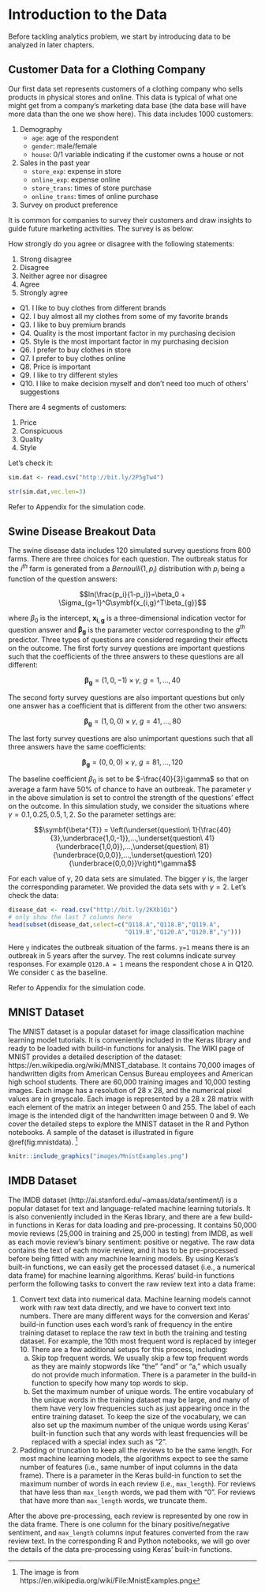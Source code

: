 # Introduction to the Data

Before tackling analytics problem, we start by introducing data to be analyzed in later chapters. 

## Customer Data for a Clothing Company

Our first data set represents customers of a clothing company who sells products in physical stores and online. This data is typical of what one might get from a company's marketing data base (the data base will have more data than the one we show here). This data includes 1000 customers: 

1. Demography
    - `age`: age of the respondent
    - `gender`: male/female
    - `house`: 0/1 variable indicating if the customer owns a house or not

1. Sales in the past year
    - `store_exp`: expense in store
    - `online_exp`: expense online
    - `store_trans`: times of store purchase
    - `online_trans`: times of online purchase

1. Survey on product preference

It is common for companies to survey their customers and draw insights to guide future marketing activities. The survey is as below:

How strongly do you agree or disagree with the following statements:

1. Strong disagree
1. Disagree
1. Neither agree nor disagree
1. Agree
1. Strongly agree

- Q1. I like to buy clothes from different brands
- Q2. I buy almost all my clothes from some of my favorite brands
- Q3. I like to buy premium brands
- Q4. Quality is the most important factor in my purchasing decision
- Q5. Style is the most important factor in my purchasing decision
- Q6. I prefer to buy clothes in store
- Q7. I prefer to buy clothes online
- Q8. Price is important 
- Q9. I like to try different styles
- Q10. I like to make decision myself and don't need too much of others' suggestions 

There are 4 segments of customers: 

1. Price
1. Conspicuous
1. Quality
1. Style

Let's check it:

```r
sim.dat <- read.csv("http://bit.ly/2P5gTw4")
```

```r
str(sim.dat,vec.len=3)
```

Refer to Appendix for the simulation code.

<!--
## Customer Satisfaction Survey Data from Airline Company

This data set is from a customer satisfaction survey for three airline companies. There are `N=1000` respondents and 15 questions. The market researcher asked respondents to recall the experience with different airline companies and assign a score (1-9) to each airline company for all the 15 questions. The higher the score, the more satisfied the customer to the specific item. The 15 questions are of 4 types (the variable names are in the  parentheses):


- How satisfied are you with our______?

1. Ticketing
    - Ease of making reservation（Easy_Reservation）
    - Availability of preferred seats（Preferred_Seats）
    - Variety of flight options（Flight_Options）
    - Ticket prices（Ticket_Prices）
1. Aircraft
    - Seat comfort（Seat_Comfort）
    - Roominess of seat area（Seat_Roominess）
    - Availability of Overhead（Overhead_Storage）
    - Cleanliness of aircraft（Clean_Aircraft）
1. Service
    - Courtesy of flight attendant（Courtesy）
    - Friendliness（Friendliness）
    - Helpfulness（Helpfulness）
    - Food and drinks（Service）
1. General
    - Overall satisfaction（Satisfaction）
    - Purchase again（Fly_Again）
    - Willingness to recommend（Recommend）

Now check the data frame we have:

```r
rating<-read.csv("http://bit.ly/2TNQ6TK")
```

```r
str(rating,vec.len=3)
```

Refer to Appendix for the simulation code.

-->

## Swine Disease Breakout Data {#swinediseasedata}

The swine disease data includes 120 simulated survey questions from 800 farms. There are three choices for each question. The outbreak status for the $i^{th}$ farm is generated from a $Bernoulli(1, p_i)$ distribution with $p_i$ being a function of the question answers: 

$$ln(\frac{p_i}{1-p_i})=\beta_0 + \Sigma_{g=1}^G\symbf{x_{i,g}^T\beta_{g}}$$

where $\beta_0$ is the intercept, $\mathbf{x_{i,g}}$ is a three-dimensional indication vector for question answer and $\symbf{\beta_g}$ is the parameter vector corresponding to the $g^{th}$ predictor. Three types of questions are considered regarding their effects on the outcome. The first forty survey questions are important questions such that the coefficients of the three answers to these
questions are all different:

$$\symbf{\beta_g}=(1,0,-1)\times \gamma,\ g=1,\dots,40$$

The second forty survey questions are also important questions but only one answer has a coefficient that is different from the other two answers:

$$\symbf{\beta_g}=(1,0,0)\times \gamma,\ g=41,\dots,80$$

The last forty survey questions are also unimportant questions such that all three answers have the same coefficients:

$$\symbf{\beta_g}=(0,0,0)\times \gamma,\ g=81,\dots,120$$

The baseline coefficient $\beta_0$ is set to be $-\frac{40}{3}\gamma$ so that on average a farm have 50% of chance to have an outbreak. The parameter $\gamma$ in the above simulation is set to control the strength of the questions' effect on the outcome. In this simulation study, we consider the situations where $\gamma = 0.1, 0.25, 0.5, 1, 2$. So the parameter settings are:

$$\symbf{\beta^{T}} = \left(\underset{question\ 1}{\frac{40}{3},\underbrace{1,0,-1}},...,\underset{question\ 41}{\underbrace{1,0,0}},...,\underset{question\ 81}{\underbrace{0,0,0}},...,\underset{question\ 120}{\underbrace{0,0,0}}\right)*\gamma$$

For each value of $\gamma$, 20 data sets are simulated. The bigger $\gamma$ is, the larger the corresponding parameter. We provided the data sets with $\gamma = 2$. Let's check the data:

```r
disease_dat <- read.csv("http://bit.ly/2KXb1Qi")
# only show the last 7 columns here
head(subset(disease_dat,select=c("Q118.A","Q118.B","Q119.A",
                                 "Q119.B","Q120.A","Q120.B","y"))) 
```

Here `y` indicates the outbreak situation of the farms. `y=1` means there is an outbreak in 5 years after the survey. The rest columns indicate survey responses. For example `Q120.A = 1` means the respondent chose `A` in Q120. We consider `C` as the baseline. 

Refer to Appendix for the simulation code.

## MNIST Dataset

The MNIST dataset is a popular dataset for image classification machine learning model tutorials. It is conveniently included in the Keras library and ready to be loaded with build-in functions for analysis. The WIKI page of MNIST provides a detailed description of the dataset: https://en.wikipedia.org/wiki/MNIST_database. It contains 70,000 images of handwritten digits from American Census Bureau employees and American high school students. There are 60,000 training images and 10,000 testing images. Each image has a resolution of 28 x 28, and the numerical pixel values are in greyscale. Each image is represented by a 28 x 28 matrix with each element of the matrix an integer between 0 and 255. The label of each image is the intended digit of the handwritten image between 0 and 9. We cover the detailed steps to explore the MNIST dataset in the R and Python notebooks. A sample of the dataset is illustrated in figure \@ref(fig:mnistdata). ^[The image is from https://en.wikipedia.org/wiki/File:MnistExamples.png]

```r
knitr::include_graphics("images/MnistExamples.png")
```


## IMDB Dataset

The IMDB dataset (http://ai.stanford.edu/~amaas/data/sentiment/) is a popular dataset for text and language-related machine learning tutorials. It is also conveniently included in the Keras library, and there are a few build-in functions in Keras for data loading and pre-processing. It contains 50,000 movie reviews (25,000 in training and 25,000 in testing) from IMDB, as well as each movie review’s binary sentiment: positive or negative. The raw data contains the text of each movie review, and it has to be pre-processed before being fitted with any machine learning models. By using Keras’s built-in functions, we can easily get the processed dataset (i.e., a numerical data frame) for machine learning algorithms. Keras’ build-in functions perform the following tasks to convert the raw review text into a data frame:

1. Convert text data into numerical data. Machine learning models cannot work with raw text data directly, and we have to convert text into numbers. There are many different ways for the conversion and Keras’ build-in function uses each word’s rank of frequency in the entire training dataset to replace the raw text in both the training and testing dataset. For example, the 10th most frequent word is replaced by integer 10. There are a few additional setups for this process, including:
    a. Skip top frequent words. We usually skip a few top frequent words as they are mainly stopwords like “the” “and” or “a,” which usually do not provide much information. There is a parameter in the build-in function to specify how many top words to skip.  
    b. Set the maximum number of unique words. The entire vocabulary of the unique words in the training dataset may be large, and many of them have very low frequencies such as just appearing once in the entire training dataset. To keep the size of the vocabulary, we can also set up the maximum number of the unique words using Keras’ built-in function such that any words with least frequencies will be replaced with a special index such as “2”.

2. Padding or truncation to keep all the reviews to be the same length. For most machine learning models, the algorithms expect to see the same number of features (i.e., same number of input columns in the data frame). There is a parameter in the Keras build-in function to set the maximum number of words in each review (i.e., `max_length`). For reviews that have less than `max_length` words, we pad them with “0”. For reviews that have more than `max_length` words, we truncate them.

After the above pre-processing, each review is represented by one row in the data frame. There is one column for the binary positive/negative sentiment, and `max_length` columns input features converted from the raw review text. In the corresponding R and Python notebooks, we will go over the details of the data pre-processing using Keras’ built-in functions.
